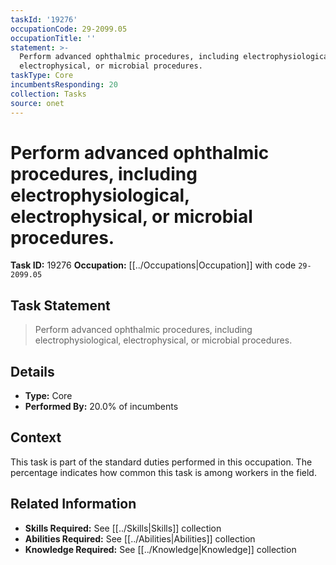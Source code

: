 ```yaml
---
taskId: '19276'
occupationCode: 29-2099.05
occupationTitle: ''
statement: >-
  Perform advanced ophthalmic procedures, including electrophysiological,
  electrophysical, or microbial procedures.
taskType: Core
incumbentsResponding: 20
collection: Tasks
source: onet
---
```

# Perform advanced ophthalmic procedures, including electrophysiological, electrophysical, or microbial procedures.

**Task ID:** 19276
**Occupation:** [[../Occupations|Occupation]] with code `29-2099.05`

## Task Statement

> Perform advanced ophthalmic procedures, including electrophysiological, electrophysical, or microbial procedures.

## Details

- **Type:** Core
- **Performed By:** 20.0% of incumbents

## Context

This task is part of the standard duties performed in this occupation. The percentage indicates how common this task is among workers in the field.

## Related Information

- **Skills Required:** See [[../Skills|Skills]] collection
- **Abilities Required:** See [[../Abilities|Abilities]] collection
- **Knowledge Required:** See [[../Knowledge|Knowledge]] collection
